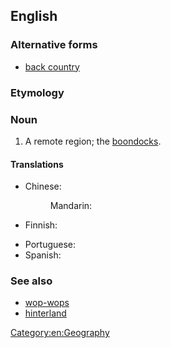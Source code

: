 {{also|back country}}
==English==
{{wikipedia}}

===Alternative forms===
* [[back country]]

===Etymology===
{{compound|back|country|lang=en}}

===Noun===
{{en-noun|~|backcountries}}

# A remote region; the [[boondocks]].

====Translations====
{{trans-top|remote region}}
* Chinese:
*: Mandarin: {{t-needed|cmn}}
* Finnish: {{t+|fi|syrjäseutu}}
{{trans-mid}}
* Portuguese: {{t+|pt|mato|m}}
* Spanish: {{t|es|andurriales}}
{{trans-bottom}}

===See also===
* [[wop-wops]]
* [[hinterland]]

[[Category:en:Geography]]